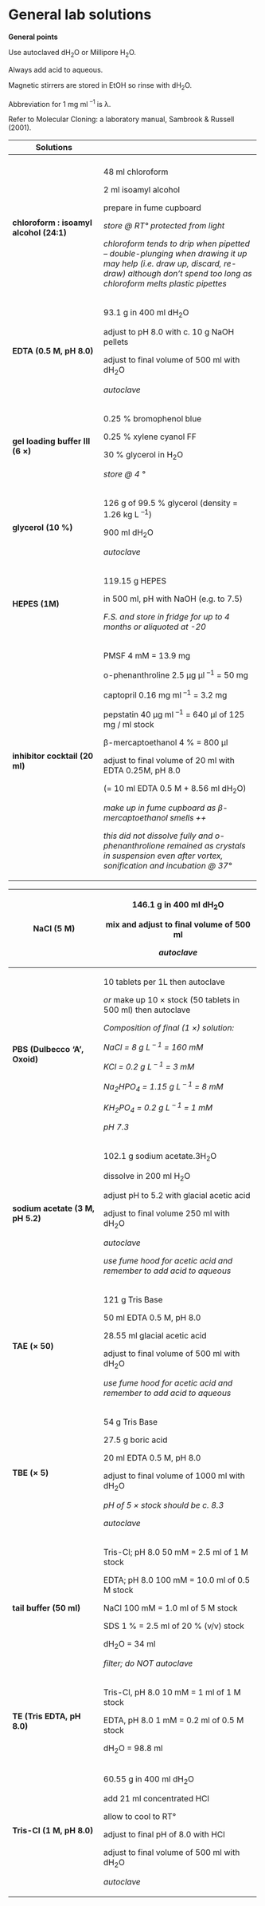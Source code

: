 # General lab solutions

**General points**

Use autoclaved dH~2~O or Millipore H~2~O.  

Always add acid to aqueous.

Magnetic stirrers are stored in EtOH so rinse with dH~2~O.  

Abbreviation for 1 mg ml ^--1^ is λ.  

Refer to Molecular Cloning: a laboratory manual, Sambrook & Russell (2001).


+-------------------------+--------------------------------------------+
| **Solutions**           |                                            |
+=========================+============================================+
|                         |                                            |
+-------------------------+--------------------------------------------+
| **chloroform : isoamyl  | 48 ml chloroform                           |
| alcohol (24:1)**        |                                            |
|                         | 2 ml isoamyl alcohol                       |
|                         |                                            |
|                         | prepare in fume cupboard                   |
|                         |                                            |
|                         | *store @ RT° protected from light*         |
|                         |                                            |
|                         | *chloroform tends to drip when pipetted -- |
|                         | double-plunging when drawing it up may     |
|                         | help (i.e. draw up, discard, re-draw)      |
|                         | although don't spend too long as           |
|                         | chloroform melts plastic pipettes*         |
+-------------------------+--------------------------------------------+
| **EDTA (0.5 M, pH       | 93.1 g in 400 ml dH~2~O                    |
| 8.0)**                  |                                            |
|                         | adjust to pH 8.0 with c. 10 g NaOH pellets |
|                         |                                            |
|                         | adjust to final volume of 500 ml with      |
|                         | dH~2~O                                     |
|                         |                                            |
|                         | *autoclave*                                |
+-------------------------+--------------------------------------------+
| **gel loading buffer    | 0.25 % bromophenol blue                    |
| III (6 ×)**             |                                            |
|                         | 0.25 % xylene cyanol FF                    |
|                         |                                            |
|                         | 30 % glycerol in H~2~O                     |
|                         |                                            |
|                         | *store @ 4 °*                              |
+-------------------------+--------------------------------------------+
| **glycerol (10 %)**     | 126 g of 99.5 % glycerol (density = 1.26   |
|                         | kg L ^--1^)                                |
|                         |                                            |
|                         | 900 ml dH~2~O                              |
|                         |                                            |
|                         | *autoclave*                                |
+-------------------------+--------------------------------------------+
| **HEPES (1M)**          | 119.15 g HEPES                             |
|                         |                                            |
|                         | in 500 ml, pH with NaOH (e.g. to 7.5)      |
|                         |                                            |
|                         | *F.S. and store in fridge for up to 4      |
|                         | months or aliquoted at -20*                |
+-------------------------+--------------------------------------------+
| **inhibitor cocktail    | PMSF 4 mM = 13.9 mg                        |
| (20 ml)**               |                                            |
|                         | o-phenanthroline 2.5 μg μl ^--1^ = 50 mg   |
|                         |                                            |
|                         | captopril 0.16 mg ml ^--1^ = 3.2 mg        |
|                         |                                            |
|                         | pepstatin 40 μg ml ^--1^ = 640 μl of 125   |
|                         | mg / ml stock                              |
|                         |                                            |
|                         | β-mercaptoethanol 4 % = 800 μl             |
|                         |                                            |
|                         | adjust to final volume of 20 ml with EDTA  |
|                         | 0.25M, pH 8.0                              |
|                         |                                            |
|                         | (= 10 ml EDTA 0.5 M + 8.56 ml dH~2~O)      |
|                         |                                            |
|                         | *make up in fume cupboard as               |
|                         | β-mercaptoethanol smells ++*               |
|                         |                                            |
|                         | *this did not dissolve fully and           |
|                         | o-phenanthrolione remained as crystals in  |
|                         | suspension even after vortex, sonification |
|                         | and incubation @ 37°*                      |
+-------------------------+--------------------------------------------+

+-------------------------+--------------------------------------------+
| **NaCl (5 M)**          | 146.1 g in 400 ml dH~2~O                   |
|                         |                                            |
|                         | mix and adjust to final volume of 500 ml   |
|                         |                                            |
|                         | *autoclave*                                |
+=========================+============================================+
| **PBS (Dulbecco 'A',    | 10 tablets per 1L then autoclave           |
| Oxoid)**                |                                            |
|                         | *or* make up 10 × stock (50 tablets in 500 |
|                         | ml) then autoclave                         |
|                         |                                            |
|                         | *Composition of final (1 ×) solution:*     |
|                         |                                            |
|                         | *NaCl = 8 g L ^--\ 1^ = 160 mM*            |
|                         |                                            |
|                         | *KCl = 0.2 g L ^--\ 1^ = 3 mM*             |
|                         |                                            |
|                         | *Na~2~HPO~4~ = 1.15 g L ^--\ 1^ = 8 mM*    |
|                         |                                            |
|                         | *KH~2~PO~4~ = 0.2 g L ^--\ 1^ = 1 mM*      |
|                         |                                            |
|                         | *pH 7.3*                                   |
+-------------------------+--------------------------------------------+
| **sodium acetate (3 M,  | 102.1 g sodium acetate.3H~2~O              |
| pH 5.2)**               |                                            |
|                         | dissolve in 200 ml H~2~O                   |
|                         |                                            |
|                         | adjust pH to 5.2 with glacial acetic acid  |
|                         |                                            |
|                         | adjust to final volume 250 ml with dH~2~O  |
|                         |                                            |
|                         | *autoclave*                                |
|                         |                                            |
|                         | *use fume hood for acetic acid and         |
|                         | remember to add acid to aqueous*           |
+-------------------------+--------------------------------------------+
| **TAE (× 50)**          | 121 g Tris Base                            |
|                         |                                            |
|                         | 50 ml EDTA 0.5 M, pH 8.0                   |
|                         |                                            |
|                         | 28.55 ml glacial acetic acid               |
|                         |                                            |
|                         | adjust to final volume of 500 ml with      |
|                         | dH~2~O                                     |
|                         |                                            |
|                         | *use fume hood for acetic acid and         |
|                         | remember to add acid to aqueous*           |
+-------------------------+--------------------------------------------+
| **TBE (× 5)**           | 54 g Tris Base                             |
|                         |                                            |
|                         | 27.5 g boric acid                          |
|                         |                                            |
|                         | 20 ml EDTA 0.5 M, pH 8.0                   |
|                         |                                            |
|                         | adjust to final volume of 1000 ml with     |
|                         | dH~2~O                                     |
|                         |                                            |
|                         | *pH of 5 × stock should be c. 8.3*         |
|                         |                                            |
|                         | *autoclave*                                |
+-------------------------+--------------------------------------------+
| **tail buffer (50 ml)** | Tris-Cl; pH 8.0 50 mM = 2.5 ml of 1 M      |
|                         | stock                                      |
|                         |                                            |
|                         | EDTA; pH 8.0 100 mM = 10.0 ml of 0.5 M     |
|                         | stock                                      |
|                         |                                            |
|                         | NaCl 100 mM = 1.0 ml of 5 M stock          |
|                         |                                            |
|                         | SDS 1 % = 2.5 ml of 20 % (v/v) stock       |
|                         |                                            |
|                         | dH~2~O = 34 ml                             |
|                         |                                            |
|                         | *filter; do NOT autoclave*                 |
+-------------------------+--------------------------------------------+
| **TE (Tris EDTA, pH     | Tris-Cl, pH 8.0 10 mM = 1 ml of 1 M stock  |
| 8.0)**                  |                                            |
|                         | EDTA, pH 8.0 1 mM = 0.2 ml of 0.5 M stock  |
|                         |                                            |
|                         | dH~2~O = 98.8 ml                           |
+-------------------------+--------------------------------------------+
| **Tris-Cl (1 M, pH      | 60.55 g in 400 ml dH~2~O                   |
| 8.0)**                  |                                            |
|                         | add 21 ml concentrated HCl                 |
|                         |                                            |
|                         | allow to cool to RT°                       |
|                         |                                            |
|                         | adjust to final pH of 8.0 with HCl         |
|                         |                                            |
|                         | adjust to final volume of 500 ml with      |
|                         | dH~2~O                                     |
|                         |                                            |
|                         | *autoclave*                                |
+-------------------------+--------------------------------------------+
